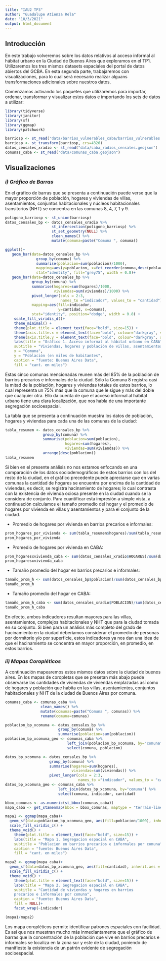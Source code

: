 ```yaml
---
title: "IAU2 TP3"
author: "Guadalupe Atienza Rela"
date: "10/3/2021"
output: html_document
---
```


## **Introducción**
En este trabajo volveremos sobre los datos relativos al acceso informal al hábitat urbano en la Ciudad de Buenos Aires que exploramos en el TP1. Utilizaremos los tres mismos datasets espaciales del portal de datos abiertos del GCBA. En esta segunda parte, trabajaremos con visualizaciones, para lo cual será necesario realizar alguans transformaciones adicionales sobre nuestros datos.

Comenzamos activando los paquetes que utilizaremos para importar, ordenar,  transformar y visualizar estos datos e importando los sets de datos a utilizar:

```r
library(tidyverse)
library(janitor)
library(sf)
library(ggmap)
library(patchwork)
```

```r
barriosp <- st_read("data/barrios_vulnerables_caba/barrios_vulnerables.shp")
barriosp <- st_transform(barriosp, crs=4326)
datos_censales_xradio <- st_read("data/caba_radios_censales.geojson")
comunas_caba <- st_read("data/comunas_caba.geojson")
```

## **Visualizaciones**

### ***i) Gráfico de Barras***

En el gráfico de barras que se presenta a continuación puede verse que la mayor proporción de población, hogares y viviendas de villas, asentamientos, conjuntos habitacionales y núcleos habitacionales transitorios (NHT) se concentra en las comunas 8, 4, 7, 1 y 9.

```r
poligono_barriosp <- st_union(barriosp)
datos_censales_bp <- datos_censales_xradio %>%  
                     st_intersection(poligono_barriosp) %>% 
                     st_set_geometry(NULL) %>%
                     clean_names() %>% 
                     mutate(comuna=paste("Comuna ", comuna)) 
```

```r
ggplot()+
   geom_bar(data=datos_censales_bp %>% 
              group_by(comuna) %>%
              summarise(poblacion=sum(poblacion)/1000),
              mapping=aes(y=poblacion, x=fct_reorder(comuna,desc(poblacion))),
              stat="identity", fill="grey75", width = 0.8)+
   geom_bar(data=datos_censales_bp %>% 
            group_by(comuna) %>%
            summarise(hogares=sum(hogares)/1000,
                      viviendas=sum(viviendas)/1000) %>%
            pivot_longer(cols = 2:3, 
                         names_to ="indicador", values_to = "cantidad"), 
            mapping=aes(fill=indicador, 
                        y=cantidad, x=comuna),
            stat="identity", position="dodge", width = 0.8) +
    scale_fill_viridis_d()+
    theme_minimal() +
    theme(plot.title = element_text(face="bold", size=15)) +
    theme(axis.title.x = element_text(face="bold", colour="darkgray", size=12)) +
    theme(axis.title.y = element_text(face="bold", colour="darkgray", size=12)) +
    labs(title = "Gráfico 1. Acceso informal al hábitat urbano en CABA", 
    subtitle = "Viviendas, hogares y población de villas, asentamientos, conjuntos habitacionales y NHT por comuna",
    x = "Comuna",
    y = "Población (en miles de habitantes",
    caption = "fuente: Buenos Aires Data",
    fill = "cant. en miles")
```

Estas cinco comunas mencionadas reunen más del 85% de la población de barrios precarios e informales de la ciudad. Sólo la Comuna 8 registra casi la mitad de la población, hogares y viviendas totales de estos barrios, lo cual representa un 75% más que la comuna que le sigue y más del doble que cualquier otra. Ello da cuenta de que el acceso informal al hábitat urbano tiene una clara localización, que nos habla de una importante segregación socioespacial. 

La tabla que se presenta a continuación muestra los datos de población, hogares y viviendas para cada una de las comunas de la ciudad:

```r
tabla_resumen <- datos_censales_bp %>%  
                 group_by(comuna) %>% 
                 summarise(poblacion=sum(poblacion), 
                           hogares=sum(hogares),
                           viviendas=sum(viviendas)) %>%
                 arrange(desc(poblacion))
tabla_resumen
```

Si bien en el presente análisis no nos estamos enfocando en una comparación de los datos sociodemográficos de estos barrios con los del resto de la ciudad, en el gráfico precedente puede apreciarse que en varias comunas la cantidad de hogares se encuentra por encima de la cantidad de viviendas, es decir, se registra hacinamiento de hogares; lo cual contrasta con la existencia de vivienda ociosa presente en la ciudad cuando se la considera de conjunto. 
Para cuantificar esta impresión a simple vista, a continuación calculamos el tamaño promedio del hogar y el promedio de hogares por vivienda en villas y asentamientos y para el conjunto de la ciudad.

* Promedio de hogares por vivienda en barrios precarios e informales:

```r
prom_hogares_por_vivienda <- sum(tabla_resumen$hogares)/sum(tabla_resumen$viviendas)
prom_hogares_por_vivienda     
```

* Promedio de hogares por vivienda en CABA:

```r
prom_hogaresxvivienda_caba <- sum(datos_censales_xradio$HOGARES)/sum(datos_censales_xradio$VIVIENDAS)
prom_hogaresxvivienda_caba 
```
* Tamaño promedio del hogar en barrios precarios e informales:

```r
tamaño_prom_h <- sum(datos_censales_bp$poblacion)/sum(datos_censales_bp$hogares)
tamaño_prom_h
```

* Tamaño promedio del hogar en CABA:
```r
tamaño_prom_h_caba <- sum(datos_censales_xradio$POBLACION)/sum(datos_censales_xradio$HOGARES)
tamaño_prom_h_caba  
```
En efecto, ambos indicadores resultan mayores para las villas, asentamientos, complejos habitacionales y NHT que para la ciudad tomada en su conjunto. Si bien para un análisis más completo del grado de hacinamiento en la ciudad deberíamos considerar el promedio de personas por dormitorio y/o por superficie, estos indicadores ya nos dan una idea de que el hacinamiento se concentra en mayor proporción, en promedio, en estos barrios. 

### ***ii) Mapas Coropléticos***

A continuación mapearemos estos mismos datos sobre la ciudad de buenos aires. En los mapas de coropletas que se presetan más abajo puede observarse las cantidades de viviendas de viviendas emplazadas así como de hogares y población que habita en las villas, asentamientos, conjuntos habitacionales y NHT de la ciudad de Buenos Aires por comuna.

```r
comunas_caba <- comunas_caba %>% 
                clean_names() %>% 
                mutate(comunas=paste("Comuna ", comunas)) %>% 
                rename(comuna=comunas)

poblacion_bp_xcomuna <- datos_censales_bp %>% 
                        group_by(comuna) %>% 
                        summarise(poblacion=sum(poblacion))
poblacion_bp_xcomuna_geo <- comunas_caba %>% 
                            left_join(poblacion_bp_xcomuna, by="comuna") %>% 
                            select(comuna, poblacion)

datos_bp_xcomuna <- datos_censales_bp %>% 
                    group_by(comuna) %>% 
                    summarise(hogares=sum(hogares),
                              viviendas=sum(viviendas)) %>% 
                    pivot_longer(cols = 2:3, 
                                 names_to ="indicador", values_to = "cantidad")
datos_bp_xcomuna_geo <- comunas_caba %>% 
                        left_join(datos_bp_xcomuna, by="comuna") %>% 
                        select(comuna, indicador, cantidad)
```

```r
bbox_comunas <- as.numeric(st_bbox(comunas_caba))
mapa_caba <- get_stamenmap(bbox = bbox_comunas, maptype = "terrain-lines", zoom=12) 
```

```r
mapa1 <- ggmap(mapa_caba)+ 
  geom_sf(data=poblacion_bp_xcomuna_geo, aes(fill=poblacion/1000), inherit.aes = FALSE, alpha=0.9)+
  scale_fill_viridis_c() +
  theme_void() +
    theme(plot.title = element_text(face="bold", size=15)) +
    labs(title = "Mapa 1. Segregacion espacial en CABA", 
    subtitle = "Poblacion en barrios precarios e informales por comuna",
    caption = "fuente: Buenos Aires Data",
    fill = "cant. en miles")
```

```r
mapa2 <- ggmap(mapa_caba)+ 
  geom_sf(data=datos_bp_xcomuna_geo, aes(fill=cantidad), inherit.aes = FALSE, alpha=0.9)+
  scale_fill_viridis_c() +
  theme_void() +
    theme(plot.title = element_text(face="bold", size=15)) +
    labs(title = "Mapa 2. Segregacion espacial en CABA", 
    subtitle = "Cantidad de viviendas y hogares en barrios
    precarios e informales por comuna",
    caption = "fuente: Buenos Aires Data",
    fill = NULL)+
    facet_wrap(~indicador)
```

```r
(mapa1/mapa2)
```

Los mapa coropléticos permite identificar patrones espaciales con facilidad. Es así que nos muestran mucho más inmediantamente que el gráfico de barras que la concentración de la población que vive en barrios precarios e informales se localiza en la zona sur y este de la ciudad, poniendo de manifiesto la existencia de un patrón evidente de segregación socioespacial.  